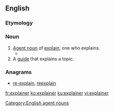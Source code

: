 ==English==

===Etymology===
{{suffix|explain|er|lang=en}}

===Noun===
{{en-noun}}

# [[agent noun|Agent noun]] of [[explain]]; one who explains.
#* {{quote-text|year=2006|author=Owen Hargie|title=The Handbook of Communication Skills|page=200|passage=To be a skilled '''explainer''', one has also to take account of the explainees, and their social and cultural backgrounds, motivations, linguistic ability, and previous knowledge – and plan accordingly before embarking upon the explanation.}}
# A [[guide]] that explains a topic.
#: {{ux|en|Confused by the Olympics? Here's an '''explainer'''.}}

===Anagrams===
* [[re-explain#English|re-explain]], [[reexplain#English|reexplain]]

[[Category:English agent nouns]]

[[fr:explainer]]
[[ko:explainer]]
[[ku:explainer]]
[[vi:explainer]]
